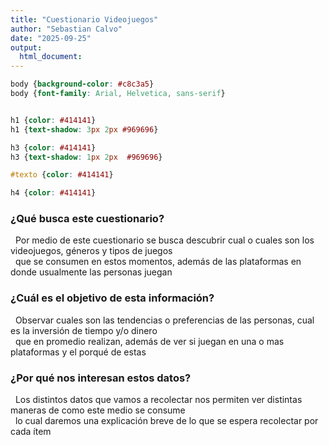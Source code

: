 ```yaml
---
title: "Cuestionario Videojuegos"
author: "Sebastian Calvo"
date: "2025-09-25"
output:
  html_document:
---
```

```css
body {background-color: #c8c3a5}
body {font-family: Arial, Helvetica, sans-serif}


h1 {color: #414141}
h1 {text-shadow: 3px 2px #969696}

h3 {color: #414141}
h3 {text-shadow: 1px 2px  #969696}

#texto {color: #414141}

h4 {color: #414141}
```
### ¿Qué busca este cuestionario? {#texto}
|   Por medio de este cuestionario se busca descubrir cual o cuales son los videojuegos, géneros y tipos de juegos
|   que se consumen en estos momentos, además de las plataformas en donde usualmente las personas juegan

### ¿Cuál es el objetivo de esta información? {#texto} 
|   Observar cuales son las tendencias o preferencias de las personas, cual es la inversión de tiempo y/o dinero 
|   que en promedio realizan, además de ver si juegan en una o mas plataformas y el porqué de estas

### ¿Por qué nos interesan estos datos? {#texto}
|   Los distintos datos que vamos a recolectar nos permiten ver distintas maneras de como este medio se     consume 
|   lo cual daremos una explicación breve de lo que se espera recolectar por cada ítem



